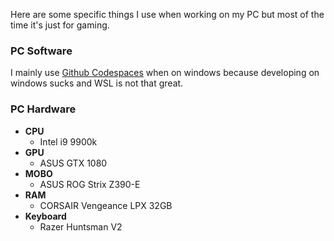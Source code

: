 Here are some specific things I use when working on my PC but most of the time it's just for gaming.


### PC Software
I mainly use <a href="https://github.com/features/codespaces" target="_blank">Github Codespaces</a> when on windows because developing on windows sucks and WSL is not that great.

### PC Hardware
- **CPU** 
  - Intel i9 9900k
- **GPU**
  - ASUS GTX 1080
- **MOBO**
  - ASUS ROG Strix Z390-E
- **RAM**
  - CORSAIR Vengeance LPX 32GB
- **Keyboard**
  - Razer Huntsman V2
